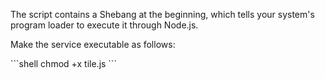 
The script contains a <Link href="https://en.wikipedia.org/wiki/Shebang_(Unix)">Shebang</Link> at the beginning, which tells your system's program loader to execute it through Node.js.

Make the service executable as follows:

<CodeContainer title="Terminal">
```shell
chmod +x tile.js
```
</CodeContainer>

